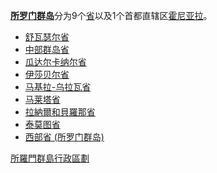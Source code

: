 {{noteTA|G1=Country}}
'''[[所罗门群岛|所罗门群岛]]'''分为9个[[省|省]]以及1个首都直辖区[[霍尼亚拉|霍尼亚拉]]。
{{Location map+|Solomon Islands|width=800|caption=所羅門群島行政區劃|relief=1|float=center|places= 

  {{Location map~|Solomon Islands|label=[[馬萊塔省|馬萊塔省]]
  |position=|background=|mark=Blue pog.svg|marksize=1|link=馬萊塔省|lat_deg=8.625|lat_dir=S|lon_deg=160.9|lon_dir=E}}
  
  {{Location map~|Solomon Islands|label=[[舒瓦瑟爾省|<div style="text-align:center;">舒瓦<br>瑟爾省</div>]]
  |label_size= 90|position=|background=|mark=Blue pog.svg|marksize=1|link=舒瓦瑟爾省|lat_deg=6.625|lat_dir=S|lon_deg=156.5|lon_dir=E}}

  {{Location map~|Solomon Islands|label=[[瓜達爾卡納爾省|<div style="text-align:center;">瓜達爾<br>卡納爾省</div>]]
  |label_size= 77|position=|background=|mark=Blue pog.svg|marksize=1|link=瓜達爾卡納爾省|lat_deg=9.375|lat_dir=S|lon_deg=159.5|lon_dir=E}}
  
   {{Location map~|Solomon Islands|label=[[伊莎貝爾省|<div style="text-align:center;">伊莎<br>貝爾省</div>]]
  |label_size= 100|position=|background=|mark=Blue pog.svg|marksize=1|link=伊莎貝爾省|lat_deg=7.25|lat_dir=S|lon_deg=158.375|lon_dir=E}}
  
   {{Location map~|Solomon Islands|label=[[西部省_(所羅門群島)|西部省]]
  |label_size= 100|position=|background=|mark=Blue pog.svg|marksize=1|link=西部省|lat_deg=8|lat_dir=S|lon_deg=156|lon_dir=E}}
  
  {{Location map~|Solomon Islands|label=[[中部群島省|中部群島省]]
  |label_size= 65|position=|background=|mark=Blue pog.svg|marksize=1|link=中部群島省|lat_deg=8.6725|lat_dir=S|lon_deg=158.625|lon_dir=E}}
  
   {{Location map~|Solomon Islands|label=[[馬基拉-烏拉瓦省|<div style="text-align:center;">馬基拉<br>-烏拉瓦省</div>]]
  |label_size= 100|position=|background=|mark=Blue pog.svg|marksize=1|link=馬基拉-烏拉瓦省|lat_deg=10|lat_dir=S|lon_deg=161.75|lon_dir=E}}
  
   {{Location map~|Solomon Islands|label=[[泰莫圖省|泰莫圖省]]
  |label_size= 100|position=|background=|mark=Blue pog.svg|marksize=1|link=泰莫圖省|lat_deg=10.5|lat_dir=S|lon_deg=167.5|lon_dir=E}}
  
   {{Location map~|Solomon Islands|label=[[拉納爾和貝羅那省|<div style="text-align:center;">拉納爾和<br>貝羅那省</div>]]
  |label_size= 100|position=|background=|mark=Blue pog.svg|marksize=1|link=拉納爾和貝羅納省|lat_deg=11|lat_dir=S|lon_deg=159.5|lon_dir=E}}
}}


* [[舒瓦瑟尔省|舒瓦瑟尔省]]
* [[中部群岛省|中部群岛省]]
* [[瓜达尔卡纳尔省|瓜达尔卡纳尔省]]
* [[伊莎贝尔省|伊莎贝尔省]]
* [[马基拉-乌拉瓦省|马基拉-乌拉瓦省]]
* [[马莱塔省|马莱塔省]]
* [[拉納爾和貝羅那省|拉納爾和貝羅那省]]
* [[泰莫图省|泰莫图省]]
* [[西部省_(所罗门群岛)|西部省 (所罗门群岛)]]
{{索羅門群島行政區劃}}
{{大洋洲题目|行政区划}}

[[Category:所羅門群島行政區劃|]]